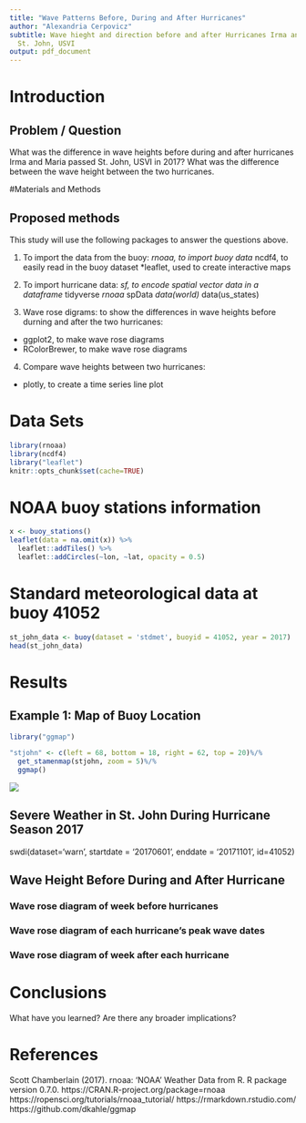 ```yaml
---
title: "Wave Patterns Before, During and After Hurricanes"
author: "Alexandria Cerpovicz"
subtitle: Wave hieght and direction before and after Hurricanes Irma and Maria in
  St. John, USVI
output: pdf_document
---
```


# Introduction

## Problem / Question
What was the difference in wave heights before during and after hurricanes Irma and Maria passed St. John, USVI in 2017? What was the difference between the wave height between the two hurricanes. 

#Materials and Methods

## Proposed methods

This study will use the following packages to answer the questions above. 

1. To import the data from the buoy:
  *rnoaa, to import buoy data
  *ncdf4, to easily read in the buoy dataset
  *leaflet, used to create interactive maps

2. To import hurricane data:
  *sf, to encode spatial vector data in a dataframe
  *tidyverse
  *rnoaa
  *spData
  *data(world)
  *data(us_states)

3. Wave rose digrams: to show the differences in wave heights before durning and after the two hurricanes:
  * ggplot2, to make wave rose diagrams
  * RColorBrewer, to make wave rose diagrams
  
4. Compare wave heights between two hurricanes:
  * plotly, to create a time series line plot


# Data Sets
```r
library(rnoaa)
library(ncdf4)
library("leaflet")
knitr::opts_chunk$set(cache=TRUE)
```

# NOAA buoy stations information
```r
x <- buoy_stations()
leaflet(data = na.omit(x)) %>%
  leaflet::addTiles() %>%
  leaflet::addCircles(~lon, ~lat, opacity = 0.5)
```

# Standard meteorological data at buoy 41052
```r
st_john_data <- buoy(dataset = 'stdmet', buoyid = 41052, year = 2017)
head(st_john_data)
```


# Results

## Example 1: Map of Buoy Location

```r
library("ggmap")
```

```r
"stjohn" <- c(left = 68, bottom = 18, right = 62, top = 20)%/%
  get_stamenmap(stjohn, zoom = 5)%/%
  ggmap()
```

![](https://www.epa.gov/sites/production/files/styles/large/public/2016-07/drought-figure2-2016.png)


## Severe Weather in St. John During Hurricane Season 2017

swdi(dataset='warn', startdate = '20170601', enddate = '20171101', id=41052)

## Wave Height Before During and After Hurricane

### Wave rose diagram of week before hurricanes
### Wave rose diagram of each hurricane's peak wave dates
### Wave rose diagram of week after each hurricane

# Conclusions

What have you learned?  Are there any broader implications?

# References
Scott Chamberlain (2017). rnoaa: ‘NOAA’ Weather Data from R. R package version 0.7.0. https://CRAN.R-project.org/package=rnoaa
https://ropensci.org/tutorials/rnoaa_tutorial/
https://rmarkdown.rstudio.com/
https://github.com/dkahle/ggmap


